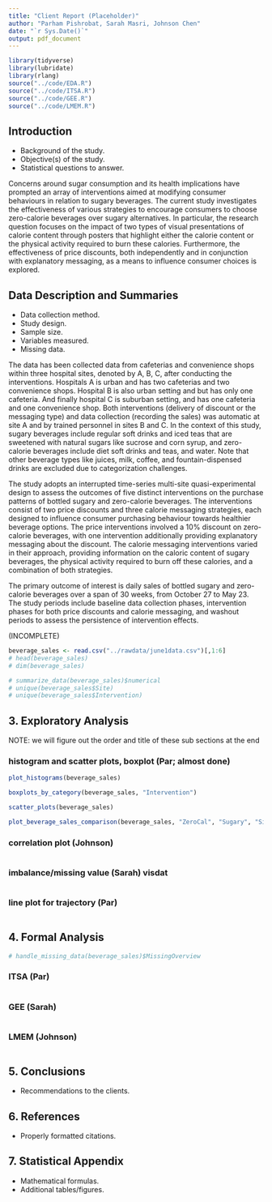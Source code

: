 ```yaml
---
title: "Client Report (Placeholder)"
author: "Parham Pishrobat, Sarah Masri, Johnson Chen"
date: "`r Sys.Date()`"
output: pdf_document
---
```


```r
library(tidyverse)
library(lubridate)
library(rlang)
source("../code/EDA.R")
source("../code/ITSA.R")
source("../code/GEE.R")
source("../code/LMEM.R")
```




## Introduction

   - Background of the study.
   - Objective(s) of the study.
   - Statistical questions to answer.

Concerns around sugar consumption and its health implications have prompted an array of interventions aimed at modifying consumer behaviours in relation to sugary beverages. The current study investigates the effectiveness of various strategies to encourage consumers to choose zero-calorie beverages over sugary alternatives. In particular, the research question focuses on the impact of two types of visual presentations of calorie content through posters that highlight either the calorie content or the physical activity required to burn these calories. Furthermore, the effectiveness of price discounts, both independently and in conjunction with explanatory messaging, as a means to influence consumer choices is explored. 

## Data Description and Summaries

   - Data collection method.
   - Study design.
   - Sample size.
   - Variables measured.
   - Missing data.

The data has been collected data from  cafeterias and convenience shops within three hospital sites, denoted by A, B, C, after conducting the interventions. Hospitals A is urban and has two cafeterias and two convenience shops. Hospital B is also urban setting and but has only one cafeteria. And finally hospital C is suburban setting, and has one cafeteria and one convenience shop. Both interventions (delivery of discount or the messaging type) and data collection  (recording the sales) was automatic at site A and by trained personnel in sites B and C. In the context of this study, sugary beverages include regular soft drinks and iced teas that are sweetened with natural sugars like sucrose and corn syrup, and zero-calorie beverages include diet soft drinks and teas, and water. Note that other beverage types like juices, milk, coffee, and fountain-dispensed drinks are excluded due to categorization challenges.

The study adopts an interrupted time-series multi-site quasi-experimental design to assess the outcomes of five distinct interventions on the purchase patterns of bottled sugary and zero-calorie beverages. The interventions consist of two price discounts and three calorie messaging strategies, each designed to influence consumer purchasing behaviour towards healthier beverage options. The price interventions involved a 10% discount on zero-calorie beverages, with one intervention additionally providing explanatory messaging about the discount. The calorie messaging interventions varied in their approach, providing information on the caloric content of sugary beverages, the physical activity required to burn off these calories, and a combination of both strategies.

The primary outcome of interest is daily sales of bottled sugary and zero-calorie beverages over a span of 30 weeks, from October 27 to May 23. The study periods include baseline data collection phases, intervention phases for both price discounts and calorie messaging, and washout periods to assess the persistence of intervention effects. 

(INCOMPLETE)

  

```r
beverage_sales <- read.csv("../rawdata/june1data.csv")[,1:6]
# head(beverage_sales)
# dim(beverage_sales)
```

```r
# summarize_data(beverage_sales)$numerical
# unique(beverage_sales$Site)
# unique(beverage_sales$Intervention)
```

## 3. Exploratory Analysis

NOTE: we will figure out the order and title of these sub sections at the end

### histogram and scatter plots, boxplot (Par; almost done)

```r
plot_histograms(beverage_sales)
```


```r
boxplots_by_category(beverage_sales, "Intervention")
```


```r
scatter_plots(beverage_sales)
```

```r
plot_beverage_sales_comparison(beverage_sales, "ZeroCal", "Sugary", "Site")
```

### correlation plot (Johnson)
   

```r

```


### imbalance/missing value (Sarah)  visdat

```r

```




### line plot for trajectory (Par)


```r

```
   




## 4. Formal Analysis

```r
# handle_missing_data(beverage_sales)$MissingOverview
```

### ITSA (Par)

```r

```



### GEE (Sarah)

```r

```


### LMEM (Johnson)

```r

```
   

## 5. Conclusions
   
   - Recommendations to the clients.

## 6. References
   
   - Properly formatted citations.

## 7. Statistical Appendix
   
   - Mathematical formulas.
   - Additional tables/figures.






